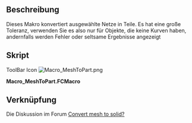 <languages/>
{{Macro/de
|Name=MeshToPart
|Icon=Macro_MeshToPart.png
|Translate=MeshToPart
|Description=Dieses Makro konvertiert ausgewählte Netze in Teile. Es hat eine große Toleranz, verwenden Sie es also nur für Objekte, die keine Kurven haben, sonst erhalten Sie seltsame Ergebnisse
|Author=Wmayer
|Version=1.0
|Date=2011-08-01
|FCVersion=All
|Download=[https://www.freecadweb.org/wiki/images/f/fa/Macro_MeshToPart.png ToolBar Icon]
}}

==Beschreibung==

Dieses Makro konvertiert ausgewählte Netze in Teile. Es hat eine große Toleranz, verwenden Sie es also nur für Objekte, die keine Kurven haben, andernfalls werden Fehler oder seltsame Ergebnisse angezeigt

==Skript==

ToolBar Icon [[Image:Macro_MeshToPart.png]]

'''Macro_MeshToPart.FCMacro'''

{{MacroCode|code=

import FreeCAD,FreeCADGui,Mesh,Part,MeshPart
 
for obj in FreeCADGui.Selection.getSelection():
    if "Mesh" in obj.PropertiesList:
        faces = []      
        mesh = obj.Mesh
        segments = mesh.getPlanarSegments(0.01) # use rather strict tolerance here
 
        for i in segments:
          if len(i) > 0:
             # a segment can have inner holes
             wires = MeshPart.wireFromSegment(mesh, i)
             # we assume that the exterior boundary is that one with the biggest bounding box
             if len(wires) > 0:
                ext = None
                max_length = 0
                for i in wires:     
                   if i.BoundBox.DiagonalLength > max_length:
                      max_length = i.BoundBox.DiagonalLength
                      ext = i
                wires.remove(ext)
                # all interior wires mark a hole and must reverse their orientation, otherwise Part.Face fails
                for i in wires:
                   i.reverse()
                # make sure that the exterior wires comes as first in the lsit
                wires.insert(0, ext)
                faces.append(Part.Face(wires))
 
        shell=Part.Compound(faces)
        solid = Part.Solid(Part.Shell(faces))
        name = obj.Name
        FreeCAD.ActiveDocument.removeObject(name)
        FreeCAD.ActiveDocument.addObject("Part::Feature",name).Shape = solid
}}
{{clear}}

==Verknüpfung==

Die Diskussion im Forum [http://forum.freecadweb.org/viewtopic.php?f=3&t=253&hilit=getPlanarSegments Convert mesh to solid?]